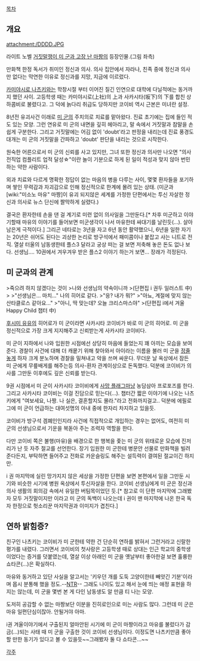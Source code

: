 [[목차]]

== 개요 ==
attachment:/DDDD.JPG

라이트 노벨 [[거짓말쟁이 미 군과 고장 난 마짱]]의 등장인물.(그림 좌측)

만화책 한정 독서가 취미인 정신과 의사. 의사 집안에서 자라나, 친족 중에 정신과 의사만 없다는 막연한 이유로 정신과를 지망, 지금에 이르렀다. 

[[카미야시로 나츠키]]와는 학창시절 부터 이어진 질긴 인연으로 대학에 다닐적에는 동거까지 했던 사이. 고등학생 때는 카미야시로(上社)의 上과 사카시타(坂下)의 下를 합친 상하콤비로 불렸다고. 그 덕에 늙다리 취급도 당하지만 코이비 역시 근본은 미녀란 설정.

8년전 유괴사건 이래로 [[미 군]]의 주치의로 치료를 맡아왔다. 진료 초기에는 집에 들인 적도 있는 모양. 그런 연유로 미 군의 내면을 깊히 헤아리고, 말 속에서 거짓말과 참말을 손쉽게 구분한다. 그리고 거짓말에는 어김 없이 'doubt'라고 판정을 내리는데 진료 풍경도 대개는 미 군의 거짓말을 간파하고 'doubt' 판단을 내리는 것으로 시작한다.
 
원숙한 어른으로서 미 군의 신뢰를 사고 있지만, 그녀 또한 정신과 의사만 나오면 "의사 전직업 컴플리트 업적 달성☆"이란 놀이 기분으로 하게 된 일이 적성과 맞지 않아 번민하는 약한 사람이다. 

외과 치료와 다르게 명확한 정답이 없는 마음의 병을 다루는 사이, 몇몇 환자들을 포기하며 쌓인 무력감과 자괴감으로 인해 정신적으로 한계에 몰려 있는 상태. (미군과 [wiki:"미소노 마유" 마짱]이 유괴 되지않은 세계를 가정한 단편에서는 투신 자살한 정신과 의사로 뉴스 단신에 짤막하게 실렸다.)

결국은 환자한테 손을 댄 걸 계기로 미련 없이 의사일을 그만둔다.[* 차후 미군하고 이야기할때 마유의 이야기를 들어보면 미군생각이 나서 마유한테 싸대기를 날린듯(...). 살아남은게 극적이다.] 그리곤 네타로는 3년을 자고 6년 동안 활약했으니, 6년을 일한 자기는 20년은 쉬어도 된다는 괴상한 논리로 방구석에서 패미콤이나 붙잡고 사는 니트로 전직. 열살 터울의 남동생한테 플스3 달라고 궁상 떠는 걸 보면 저축해 놓은 돈도 없나 보다. 선생님…. 10권에서 겨우겨우 받은 플스2 이야기 하는거 보면... 장래가 걱정된다.

== 미 군과의 관계 ==

{{{#!html
<div style="border: 3px solid Orange;padding:10px;margin-bottom:0px"><b style="font-size:18px">주의! 내용 누설이 있습니다.</b>

본 항목과 하위 항목은 작품의 줄거리나 결말, 반전요소를 설명하고 있습니다.
내용 누설을 원하지 않는다면 이 문서를 닫아 주세요.
</div>}}}



>죽으려 하지 않겠다는 것이
>나와 선생님의 약속이니까
>(단편집 i 권두 일러스트 中)
>
>"선생님은... 마치..." 나의 히어로 같다.
>"응? 내가 뭐?"
>"아뇨, 계절에 맞지 않는 산타클로스 같아요..."
>"아니, 딱 맞는데? 오늘 크리스마스야"
>(단편집 i에서 겨울 Happy Child 챕터 中)

[[후시미 유유]]의 히어로가 미 군이라면 사카시타 코이비가 바로 미 군의 히어로.
미 군을 정신적으로 가장 크게 지지해주고 신뢰받는게 사카시타 코이비다. 

미 군이 지하에서 나와 입원한 시점에선 상당히 마음에 들었는지 꽤 아끼는 모습을 보여준다. 경찰이 사건에 대해 더 캐뭍기 위해 찾아와서 아이라는 이름을 불러 미 군을 [[정줄놓]]게 하자 크게 분노하며 경찰을 밀쳐내고 악을 쓰며 싸운다. 무더운 날 옥상에서 잠든 미 군에게 무릎배게를 해주는등 의사-환자 관계이상으로 돈독했다.
덕분에 코이비가 의사를 그만둔 이후에도 깊은 신뢰를 받는다.

9권 시점에서 미 군이 사카시타 코이비에게 [[사망 플래그]]마냥 농담삼아 프로포즈를 한다. 그리고 사카시타 코이비는 이걸 진담으로 믿는다(...). 챕터간 짧은 이야기에 나오는 나츠키에게 "여보세요, 나짱. 나 실은, 결혼할지도 몰라."라고 전화까지걸고.. 덕분에 에필로그에 미 군이 언급하는 대여섯명의 아내 중에 한자리 차지하고 있을듯.

코이비가 방구석 겜폐인인지라 사건에 직접적으로 개입하는 경우는 없어도, 여전히 미 군의 선생님으로서 기운을 복돋아 주는 조력자 역할을 한다.

다만 코이비 쪽은 불행(마유)을 배경으로 한 행복을 좇는 미 군의 위태로운 모습에 진저리가 난 듯 자주 절교를 선언한다. 장기 입원한 미 군한테 병문안 선물로 만화책을 빌려준다든지, 부탁하면 들어주고 전화로 카운슬링도 해주는 설득력이 결여된 절교이긴 하지만. 

i 권 마지막에 실린 망가지지 않은 세상을 가정한 단편을 보면 본편에서 일을 그만둔 시기와 비슷한 시기에 병원 옥상에서 투신자살을 한다. 코이비 선생님에게 미 군은 정신과 의사 생활의 회의감 속에서 유일한 버팀목이었던 듯.[* 참고로 이 단편 마지막에 그래봤자 모두 거짓말이지만 이라고 미 군의 독백이 나오는데 i 권이 맨 마지막에 나온 한국 독자 한정으로 헛소리꾼 마지막권과 이미지가 겹친다.]

== 연하 밝힘증? ==

친구인 나츠키는 코이비가 미 군한테 약한 건 단순히 연하를 밝혀서 그런거라고 신랄한 평가를 내렸다. 그러면서 코이비의 첫사랑은 고등학생 때로 상대는 인근 학교의 중학생이었다는 증거를 덧붙였는데, 열살 이상 아래인 미 군을 옛날부터 좋아한걸 보면 훌륭한 쇼타콘(…)은 확실하다. 

마유와 동거하고 있단 사실을 알고서는 '키우던 개를 도둑 고양이한테 빼앗긴 기분'이라며 몹시 분통해 했을 정도.--[[NTR]]-- 그래도 나이도 있고 해서 눈에 띄는 애정 표현을 하지는 않는데, 미 군을 몇번 본 게 다인 남동생도 알 만큼 티 나는 모양. 

도저히 공감할 수 없는 마짱보단 이분을 진히로인으로 미는 사람도 많다. 그런데 미 군은 마유 일편단심이잖아. 안될거야 아마.

i권 겨울이야기에서 구출된지 얼마안된 시기에 미 군이 마짱이라고 마유를 불렀다가 감금(...)되는 사태 때 미 군을 구출한 것이 코이비 선생님이다. 이정도면 나츠키만큼 좋아할 만한 동기가 있다고 볼 수 있을듯~~그래봤자 둘 다 쇼타콘...~~

[[각주]]
